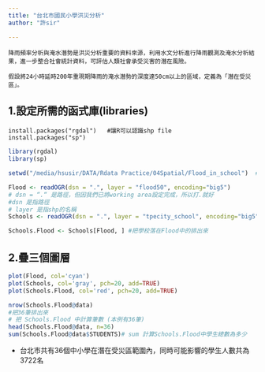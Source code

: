 ```yaml
---
title: "台北市國民小學洪災分析"
author: "許sir"

---
```


```{}
降雨頻率分析與淹水潛勢是洪災分析重要的資料來源，利用水文分析進行降雨觀測及淹水分析結果，進一步整合社會統計資料，可評估人類社會承受災害的潛在風險。

假設將24小時延時200年重現期降雨的淹水潛勢的深度達50cm以上的區域，定義為「潛在受災區」。
```


## 1.設定所需的函式庫(libraries)
```{}
install.packages("rgdal")   #讓R可以認識shp file
install.packages("sp")
```



```r

library(rgdal)
library(sp)

setwd("/media/hsusir/DATA/Rdata Practice/04Spatial/Flood_in_school")  #設定working area

Flood <- readOGR(dsn = ".", layer = "flood50", encoding="big5")
# dsn = “.“ 是路徑，但因我們已將working area設定完成，所以打.就好
#dsn 是指路徑
# layer 是指shp的名稱
Schools <- readOGR(dsn = ".", layer = "tpecity_school", encoding="big5")

Schools.Flood <- Schools[Flood, ] #把學校落在Flood中的排出來
```

## 2.疊三個圖層
```r
plot(Flood, col='cyan')
plot(Schools, col='gray', pch=20, add=TRUE)
plot(Schools.Flood, col='red', pch=20, add=TRUE)
```

```r
nrow(Schools.Flood@data)
#把36筆排出來
# 把 Schools.Flood 中計算筆數 (本例有36筆)
head(Schools.Flood@data, n=36) 
sum(Schools.Flood@data$STUDENTS)# sum 計算Schools.Flood中學生總數為多少
```


- 台北市共有36個中小學在潛在受災區範圍內，同時可能影響的學生人數共為3722名

